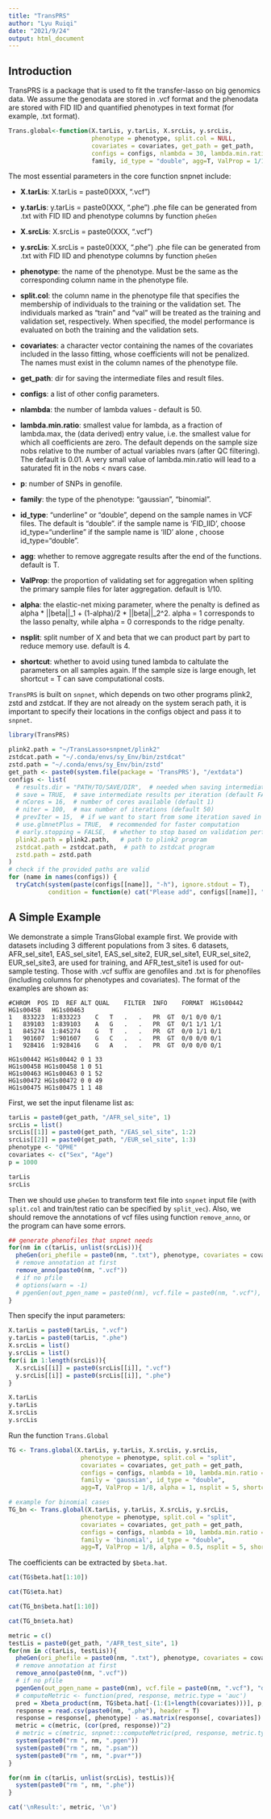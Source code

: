 ---
title: "TransPRS"
author: "Lyu Ruiqi"
date: "2021/9/24"
output: html_document
---

## Introduction

TransPRS is a package that is used to fit the transfer-lasso on big genomics data. We assume the genodata are stored in .vcf format and the phenodata are stored with FID IID and quantified phenotypes in  text format (for example, .txt format).

```{r, eval=FALSE}
Trans.global<-function(X.tarLis, y.tarLis, X.srcLis, y.srcLis,
                       phenotype = phenotype, split.col = NULL,
                       covariates = covariates, get_path = get_path,
                       configs = configs, nlambda = 30, lambda.min.ratio = 0.01, p = p,
                       family, id_type = "double", agg=T, ValProp = 1/10, alpha = 1, nsplit = 4, shortcut = T)
```

The most essential parameters in the core function snpnet include:

- **X.tarLis**: X.tarLis = paste0(XXX, ".vcf")

- **y.tarLis**: y.tarLis = paste0(XXX, ".phe") .phe file can be generated from .txt with FID IID and phenotype columns by function `pheGen`

- **X.srcLis**: X.srcLis = paste0(XXX, ".vcf")

- **y.srcLis**: X.srcLis = paste0(XXX, ".phe") .phe file can be generated from .txt with FID IID and phenotype columns by function `pheGen`

- **phenotype**: the name of the phenotype. Must be the same as the corresponding column name in the phenotype file. 

- **split.col**: the column name in the phenotype file that specifies the membership of individuals to the training or the validation set. The individuals marked as "train" and "val" will be treated as the training and validation set, respectively. When specified, the model performance is evaluated on both the training and the validation sets.

- **covariates**: a character vector containing the names of the covariates included in the lasso fitting, whose coefficients will not be penalized. The names must exist in the column names of the phenotype file.

- **get_path**: dir for saving the intermediate files and result files.

- **configs**: a list of other config parameters.

- **nlambda**: the number of lambda values - default is 50.

- **lambda.min.ratio**: smallest value for lambda, as a fraction of lambda.max, the (data derived) entry value, i.e. the smallest value for which all coefficients are zero. The default depends on the sample size nobs relative to the number of actual variables nvars (after QC filtering). The default is 0.01. A very small value of lambda.min.ratio will lead to a saturated fit in the nobs < nvars case.

- **p**: number of SNPs in genofile.

- **family**: the type of the phenotype: "gaussian", "binomial".

- **id_type**: "underline" or "double", depend on the sample names in VCF files. The default is "double". if the sample name is 'FID_IID', choose id_type="underline" if the sample name is 'IID' alone , choose id_type="double".

- **agg**: whether to remove aggregate results after the end of the functions. default is T.

- **ValProp**: the proportion of validating set for aggregation when spliting the primary sample files for later aggregation. default is 1/10.

- **alpha**: the elastic-net mixing parameter, where the penalty is defined as alpha * ||beta||_1 + (1-alpha)/2 * ||beta||_2^2. alpha = 1 corresponds to the lasso penalty, while alpha = 0 corresponds to the ridge penalty.

- **nsplit**: split number of X and beta that we can product part by part to reduce memory use. default is 4.

- **shortcut**: whether to avoid using tuned lambda to caltulate the parameters on all samples again. If the sample size is large enough, let shortcut = T can save computational costs.

`TransPRS` is built on `snpnet`, which depends on two other programs plink2, zstd and zstdcat. If they are not already on the system serach path, it is important to specify their locations in the configs object and pass it to `snpnet`.

```{r}
library(TransPRS)
```

```{r}
plink2.path = "~/TransLasso+snpnet/plink2"
zstdcat.path = "~/.conda/envs/sy_Env/bin/zstdcat"
zstd.path = "~/.conda/envs/sy_Env/bin/zstd"
get_path <- paste0(system.file(package = 'TransPRS'), "/extdata")
configs <- list(
  # results.dir = "PATH/TO/SAVE/DIR",  # needed when saving intermediate results
  # save = TRUE,  # save intermediate results per iteration (default FALSE)
  # nCores = 16,  # number of cores available (default 1)
  # niter = 100,  # max number of iterations (default 50)
  # prevIter = 15,  # if we want to start from some iteration saved in results.dir
  # use.glmnetPlus = TRUE,  # recommended for faster computation
  # early.stopping = FALSE,  # whether to stop based on validation performance (default TRUE)
  plink2.path = plink2.path,   # path to plink2 program
  zstdcat.path = zstdcat.path,  # path to zstdcat program
  zstd.path = zstd.path
)
# check if the provided paths are valid
for (name in names(configs)) {
  tryCatch(system(paste(configs[[name]], "-h"), ignore.stdout = T),
           condition = function(e) cat("Please add", configs[[name]], "to PATH, or modify the path in the configs list.") ) }

```


## A Simple Example

We demonstrate a simple TransGlobal example first. We provide with datasets including 3 different populations from 3 sites. 6 datasets, AFR\_sel\_site1, EAS\_sel\_site1, EAS\_sel\_site2, EUR\_sel\_site1, EUR\_sel\_site2, EUR\_sel\_site3, are used for training, and AFR\_test\_site1 is used for out-sample testing. Those with .vcf suffix are genofiles and .txt is for phenofiles (including columns for phenotypes and covariates). The format of the examples are shown as:
```{}
#CHROM	POS	ID	REF	ALT	QUAL	FILTER	INFO	FORMAT	HG1s00442	HG1s00458	HG1s00463
1	833223	1:833223	C	T	.	.	PR	GT	0/1	0/0	0/1
1	839103	1:839103	A	G	.	.	PR	GT	0/1	1/1	1/1
1	845274	1:845274	G	T	.	.	PR	GT	0/0	1/1	0/1
1	901607	1:901607	G	C	.	.	PR	GT	0/0	0/0	0/1
1	928416	1:928416	G	A	.	.	PR	GT	0/0	0/0	0/1
```

```{}
HG1s00442 HG1s00442 0 1 33
HG1s00458 HG1s00458 1 0 51
HG1s00463 HG1s00463 0 1 52
HG1s00472 HG1s00472 0 0 49
HG1s00475 HG1s00475 1 1 48
```

First, we set the input filename list as:
```{r}
tarLis = paste0(get_path, "/AFR_sel_site", 1)
srcLis = list()
srcLis[[1]] = paste0(get_path, "/EAS_sel_site", 1:2)
srcLis[[2]] = paste0(get_path, "/EUR_sel_site", 1:3)
phenotype <- "QPHE"
covariates <- c("Sex", "Age")
p = 1000
```

```{r}
tarLis
srcLis
```

Then we should use `pheGen` to transform text file into `snpnet` input file (with `split.col` and train/test ratio can be specified by `split_vec`). Also, we should remove the annotations of vcf files using function `remove_anno`, or the program can have some errors.
```{r}
## generate phenofiles that snpnet needs
for(nm in c(tarLis, unlist(srcLis))){
  pheGen(ori_phefile = paste0(nm, ".txt"), phenotype, covariates = covariates, offset = NULL, split.col = "split", out_phefile = paste0(nm, ".phe"), split_vec = c(0.9, 0.1))
  # remove annotation at first
  remove_anno(paste0(nm, ".vcf"))
  # if no pfile
  # options(warn = -1)
  # pgenGen(out_pgen_name = paste0(nm), vcf.file = paste0(nm, ".vcf"), "double")
}
```

Then specify the input parameters:
```{r}
X.tarLis = paste0(tarLis, ".vcf")
y.tarLis = paste0(tarLis, ".phe")
X.srcLis = list()
y.srcLis = list()
for(i in 1:length(srcLis)){
  X.srcLis[[i]] = paste0(srcLis[[i]], ".vcf")
  y.srcLis[[i]] = paste0(srcLis[[i]], ".phe")
}
```

```{r}
X.tarLis
y.tarLis
X.srcLis
y.srcLis
```

Run the function `Trans.Global`
```{r, results='hide'}
TG <- Trans.global(X.tarLis, y.tarLis, X.srcLis, y.srcLis,
                    phenotype = phenotype, split.col = "split",
                    covariates = covariates, get_path = get_path,
                    configs = configs, nlambda = 10, lambda.min.ratio = 0.01, p = p, 
                    family = 'gaussian', id_type = "double", 
                    agg=T, ValProp = 1/8, alpha = 1, nsplit = 5, shortcut = T)

```

```{r, results='hide'}
# example for binomial cases
TG_bn <- Trans.global(X.tarLis, y.tarLis, X.srcLis, y.srcLis,
                    phenotype = phenotype, split.col = "split",
                    covariates = covariates, get_path = get_path,
                    configs = configs, nlambda = 10, lambda.min.ratio = 0.01, p = p, 
                    family = 'binomial', id_type = "double", 
                    agg=T, ValProp = 1/8, alpha = 0.5, nsplit = 5, shortcut = F)

```

The coefficients can be extracted by `$beta.hat`.

```{r}
cat(TG$beta.hat[1:10])

cat(TG$eta.hat)

cat(TG_bn$beta.hat[1:10])

cat(TG_bn$eta.hat)
```

```{r}
metric = c()
testLis = paste0(get_path, "/AFR_test_site", 1)
for(nm in c(tarLis, testLis)){
  pheGen(ori_phefile = paste0(nm, ".txt"), phenotype, covariates = covariates, offset = NULL, split.col = "split", out_phefile = paste0(nm, ".phe"), split_vec = c(0.9, 0.1))
  # remove annotation at first
  remove_anno(paste0(nm, ".vcf"))
  # if no pfile
  pgenGen(out_pgen_name = paste0(nm), vcf.file = paste0(nm, ".vcf"), "double")
  # computeMetric <- function(pred, response, metric.type = 'auc')
  pred = Xbeta_product(nm, TG$beta.hat[-(1:(1+length(covariates)))], p, nsplit = 4) + TG$beta.hat[1]
  response = read.csv(paste0(nm, ".phe"), header = T)
  response = response[, phenotype] - as.matrix(response[, covariates]) %*% TG$beta.hat[2:(1+length(covariates))] 
  metric = c(metric, (cor(pred, response))^2)
  # metric = c(metric, snpnet:::computeMetric(pred, response, metric.type = 'auc'))
  system(paste0("rm ", nm, ".pgen"))
  system(paste0("rm ", nm, ".psam"))
  system(paste0("rm ", nm, ".pvar*"))
}

for(nm in c(tarLis, unlist(srcLis), testLis)){
  system(paste0("rm ", nm, ".phe"))
}

cat('\nResult:', metric, '\n')
```